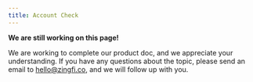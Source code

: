 ```yaml
---
title: Account Check
---
```


<Warning>

**We are still working on this page!**

We are working to complete our product doc, and we appreciate your understanding. If you have any questions about the topic, please send an email to [hello@zingfi.co](mailto:hello@zingfi.co), and we will follow up with you.

</Warning>
